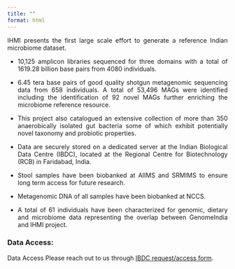 ```yaml
---
title: ""
format: html
---
```


::: {style="text-align:justify"}
IHMI presents the first large scale effort to generate a reference Indian microbiome dataset.

-   10,125 amplicon libraries sequenced for three domains with a total of 1619.28 billion base pairs from 4080 individuals.

-   6.45 tera base pairs of good quality shotgun metagenomic sequencing data from 658 individuals. A total of 53,496 MAGs were identified including the identification of 92 novel MAGs further enriching the microbiome reference resource.

-   This project also catalogued an extensive collection of more than 350 anaerobically isolated gut bacteria some of which exhibit potentially novel taxonomy and probiotic properties.

-   Data are securely stored on a dedicated server at the Indian Biological Data Centre (IBDC), located at the Regional Centre for Biotechnology (RCB) in Faridabad, India.

-   Stool samples have been biobanked at AIIMS and SRMIMS to ensure long term access for future research.

-   Metagenomic DNA of all samples have been biobanked at NCCS.

-   A total of 61 individuals have been characterized for genomic, dietary and microbiome data representing the overlap between GenomeIndia and IHMI project.
:::

### Data Access:

Data Access Please reach out to us through [IBDC request/access form](https://ibdc.dbtindia.gov.in/indasecure/humanmicrobiome).
